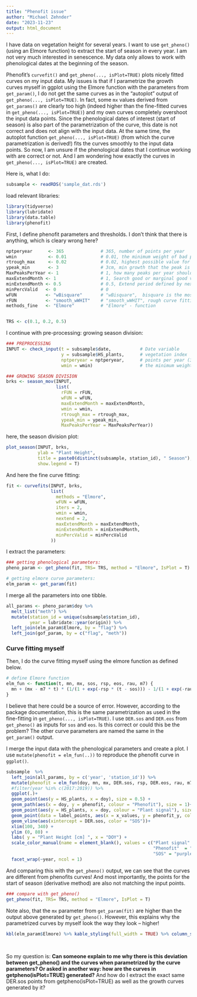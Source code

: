 ---
title: "Phenofit issue"
author: "Michael Zehnder"
date: "2023-11-23"
output: html_document
---



I have data on vegetation height for several years. I want to use `get_pheno()` (using an Elmore function) to extract the start of season in every year. I am not very much interested in senescence. My data only allows to work with phenological dates at the beginning of the season. 

Phenofit's `curvefit()` and `get_pheno(..., isPlot=TRUE)` plots nicely fitted curves on my input data. My issues is that if I parametrize the growth curves myself in ggplot using the Elmore function with the parameters from `get_param()`, I do not get the same curves as in the "autoplot" output of `get_pheno(..., isPlot=TRUE)`. In fact, some `mx` values derived from `get_params()` are clearly too high (indeed higher than the fine-fitted curves in `get_pheno(..., isPlot=TRUE)`) and my own curves completely overshoot the input data points. Since the phenological dates of interest (start of season) is also part of the parametrization of the curve, this date is not correct and does not align with the input data. At the same time, the autoplot function `get_pheno(..., isPlot=TRUE)` (from which the curve parametrization is derived!) fits the curves smoothly to the input data points. So now, I am unsure if the phenological dates that I continue working with are correct or not. And I am wondering how exactly the curves in `get_pheno(..., isPlot=TRUE)` are created.
  
Here is, what I do:
  

```{r, echo = TRUE }
subsample <- readRDS('sample_dat.rds') 
```


load relevant libraries: 

```{r, warning = FALSE, message= FALSE}

library(tidyverse)
library(lubridate)
library(data.table)
library(phenofit)

```


First, I define phenofit parameters and thresholds. I don't think that there is anything, which is cleary wrong here?

```{r, echo = TRUE}
nptperyear      <- 365              # 365, number of points per year
wmin            <- 0.01             # 0.01, the minimum weight of bad points 
rtrough_max     <- 0.02             # 0.02, highest possible value for local minima
ypeak_min       <- 3                # 3cm, min growth that the peak is still recognized
MaxPeaksPerYear <- 1                # 1, how many peaks per year should be found? Only one
maxExtendMonth <- 1                 # 1, Search good or marginal good values in previous and subsequent maxExtendMonth period.
minExtendMonth <- 0.5               # 0.5, Extend period defined by nextend and maxExtendMonth
minPercValid   <- 0                 # 0
wFUN           <- "wBisquare"       # "wBisquare",  bisquare is the most robust!
rFUN           <- "smooth_wWHIT"    # "smooth_wWHIT", rough curve fitting function
methods_fine   <- "Elmore"          # "Elmore" - function


TRS <- c(0.1, 0.2, 0.5)
```



I continue with pre-processing: growing season division:

```{r echo=TRUE}
### PREPROCESSING
INPUT <- check_input(t = subsample$date,           # Date variable
                     y = subsample$HS_plants,      # vegetation index
                     nptperyear = nptperyear,      # points per year (365)
                     wmin = wmin)                  # the minimum weight of bad points 

### GROWING SEASON DIVISION
brks <- season_mov(INPUT,
                   list(
                     rFUN = rFUN, 
                     wFUN = wFUN,
                     maxExtendMonth = maxExtendMonth,
                     wmin = wmin,
                     rtrough_max = rtrough_max, 
                     ypeak_min = ypeak_min,     
                     MaxPeaksPerYear = MaxPeaksPerYear))

```


here, the season division plot:

```{r echo=TRUE}
plot_season(INPUT, brks,
            ylab = "Plant Height",
            title = paste0(distinct(subsample, station_id), " Season"),
            show.legend = T) 

```

And here the fine curve fitting:
```{r echo = TRUE}
fit <- curvefits(INPUT, brks,
                 list(
                   methods = "Elmore", 
                   wFUN = wFUN,
                   iters = 2,
                   wmin = wmin,
                   nextend = 2,
                   maxExtendMonth = maxExtendMonth, 
                   minExtendMonth = minExtendMonth,
                   minPercValid = minPercValid
                 ))
```


I extract the parameters: 

```{r}

### getting phenological parameters:
pheno_param <- get_pheno(fit, TRS= TRS, method = "Elmore", IsPlot = T)

# getting elmore curve parameters:
elm_param <- get_param(fit)

```

I merge all the parameters into one tibble.

```{r}
all_params <- pheno_param$doy %>% 
  melt_list("meth") %>%  
  mutate(station_id = unique(subsample$station_id),
         year = lubridate::year(origin)) %>% 
  left_join(elm_param$Elmore, by = "flag") %>% 
  left_join(gof_param, by = c("flag", "meth"))
```


### Curve fitting myself
Then, I do the curve fitting myself using the elmore function as defined below. 

```{r}
# define Elmore function
elm_fun <- function(t, mn, mx, sos, rsp, eos, rau, m7) {
  mn + (mx - m7 * t) * (1/(1 + exp(-rsp * (t - sos))) - 1/(1 + exp(-rau * (t - eos))))
}

```
I believe that here could be a source of error. However, according to the package documentation, this is the same parametrization as used in the fine-fitting in `get_pheno(..., isPlot=TRUE)`. I use `DER.sos` and `DER.eos` from `get_pheno()` as inputs for `sos` and `eos`. Is this correct or could this be the problem? The other curve parameters are named the same in the `get_param()` output.


I merge the input data with the phenological parameters and create a plot. I use `mutate(phenofit = elm_fun(..))` to reproduce the phenofit curve in `ggplot()`.

```{r, warning = FALSE}
subsample  %>%
  left_join(all_params, by = c('year', 'station_id')) %>% 
  mutate(phenofit = elm_fun(doy, mn, mx, DER.sos, rsp, DER.eos, rau, m7)) %>% # here I generate the y values based on the parameters
  #filter(year %in% c(2017:2019)) %>% 
  ggplot(.)+
  geom_point(aes(y = HS_plants, x = doy), size = 0.5) + 
  geom_path(aes(x = doy, y = phenofit, colour = "Phenofit"), size = 1)+
  geom_point(aes(y = HS_plants, x = doy, colour = "Plant signal"), size = 1) + 
  geom_point(data = label_points, aes(x = x_values, y = phenofit_y, color = "SOS_points"), size = 5, shape =18)+
  geom_vline(aes(xintercept = DER.sos, color = "SOS"))+
  xlim(100, 340) + 
  ylim (0, 80) +
  labs( y = "Plant Height [cm] ", x = "DOY") + 
  scale_color_manual(name = element_blank(), values = c("Plant signal" = "darkgreen",
                                                        "Phenofit"  = "darkred",
                                                        "SOS" = "purple"))+
  facet_wrap(~year, ncol = 1)
```


And comparing this with the `get_pheno()` output, we can see that the curves are different from phenofits curves! And most importantly, the points for the start of season (derivative method) are also not matching the input points.  
```{r, results = 'hide'}
### compare with get_pheno()
get_pheno(fit, TRS= TRS, method = "Elmore", IsPlot = T)

```

Note also, that the `mx` parameter from `get_param(fit)` are higher than the output above generated by `get_pheno()`. However, this explains why the parametrized curves by myself look the way they look -- higher!

```{r, echo = FALSE}
kbl(elm_param$Elmore) %>% kable_styling(full_width = TRUE) %>% column_spec(3, color = "red")
```
<br>

So my question is: **Can someone explain to me why there is this deviation between get_pheno() and the curves when parametrized by the curve parameters? Or asked in another way: how are the curves in getpheno(isPlot=TRUE) generated?** And how do I extract the exact same DER.sos points from getpheno(isPlot=TRUE) as well as the growth curves generated by it?



